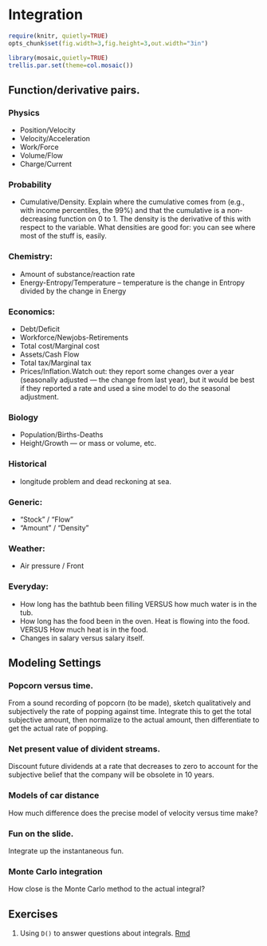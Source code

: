 Integration
========================================================

```r
require(knitr, quietly=TRUE)
opts_chunk$set(fig.width=3,fig.height=3,out.width="3in")
```

```r
library(mosaic,quietly=TRUE)
trellis.par.set(theme=col.mosaic())
```

## Function/derivative pairs. 

### Physics
* Position/Velocity
* Velocity/Acceleration
* Work/Force
* Volume/Flow
* Charge/Current

### Probability
* Cumulative/Density.  Explain where the cumulative comes from (e.g., with income percentiles, the 99%) and that the cumulative is a non-decreasing function on 0 to 1.  The density is the derivative of this with respect to the variable.  What densities are good for: you can see where most of the stuff is, easily.  

### Chemistry:
* Amount of substance/reaction rate
* Energy-Entropy/Temperature  -- temperature is the change in Entropy divided by the change in Energy

### Economics:
* Debt/Deficit
* Workforce/Newjobs-Retirements
* Total cost/Marginal cost
* Assets/Cash Flow 
* Total tax/Marginal tax
* Prices/Inflation.Watch out: they report some changes over a year (seasonally adjusted --- the change from last year), but it would be best if they reported a rate and used a sine model to do the seasonal adjustment.

### Biology
* Population/Births-Deaths
* Height/Growth --- or mass or volume, etc.

### Historical
* longitude problem and dead reckoning at sea.

### Generic:
* "Stock" / "Flow"
* "Amount" / "Density"

### Weather:
* Air pressure / Front

### Everyday:
* How long has the bathtub been filling VERSUS how much water is in the tub.
* How long has the food been in the oven.  Heat is flowing into the food.   VERSUS How much heat is in the food.
* Changes in salary versus salary itself.

Modeling Settings
-----------------

### Popcorn versus time.  
From a sound recording of popcorn (to be made), sketch qualitatively and subjectively the rate of popping against time.  Integrate this to get the total subjective amount, then normalize to the actual amount, then differentiate to get the actual rate of popping.

### Net present value of divident streams.
Discount future dividends at a rate that decreases to zero to account for the subjective belief that the company will be obsolete in 10 years.

### Models of car distance
How much difference does the precise model of velocity versus time make?

### Fun on the slide.
Integrate up the instantaneous fun.

### Monte Carlo integration
How close is the Monte Carlo method to the actual integral?  



## Exercises
1. Using ```D()``` to answer questions about integrals. [Rmd](../Topics/Integration/Integration-problem201.Rmd)
